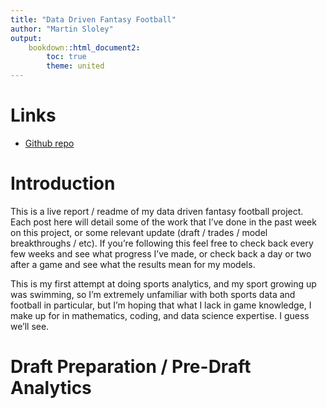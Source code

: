 ```yaml
---
title: "Data Driven Fantasy Football"
author: "Martin Sloley"
output:
    bookdown::html_document2:
        toc: true
        theme: united
---
```

# Links
- [Github repo](https://github.com/martin-nd/ff_2024)

# Introduction

This is a live report / readme of my data driven fantasy football project. Each post here will detail some of the work that I've done in the past week on this project, or some relevant update (draft / trades / model breakthroughs / etc). If you're following this feel free to check back every few weeks and see what progress I've made, or check back a day or two after a game and see what the results mean for my models.

This is my first attempt at doing sports analytics, and my sport growing up was swimming, so I'm extremely unfamiliar with both sports data and football in particular, but I'm hoping that what I lack in game knowledge, I make up for in mathematics, coding, and data science expertise. I guess we'll see.

# Draft Preparation / Pre-Draft Analytics